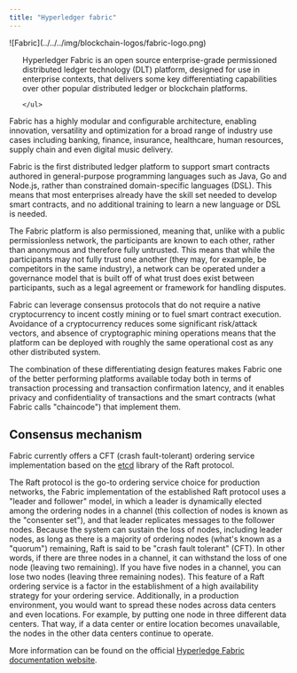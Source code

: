 ```yaml
---
title: "Hyperledger fabric"
---
```


<div style={{ display: 'flex', alignItems: 'flex-start', gap: '1.5rem' }}>
  <div style={{ flex: '0 0 15%' }}>
  ![Fabric](../../../img/blockchain-logos/fabric-logo.png)
  </div>
  <div style={{ flex: '1', paddingLeft: '1rem' }}>
    <ul>

Hyperledger Fabric is an open source enterprise-grade permissioned distributed
ledger technology (DLT) platform, designed for use in enterprise contexts, that
delivers some key differentiating capabilities over other popular distributed
ledger or blockchain platforms.

    </ul>

  </div>
</div>

Fabric has a highly modular and configurable architecture, enabling innovation,
versatility and optimization for a broad range of industry use cases including
banking, finance, insurance, healthcare, human resources, supply chain and even
digital music delivery.

Fabric is the first distributed ledger platform to support smart contracts
authored in general-purpose programming languages such as Java, Go and Node.js,
rather than constrained domain-specific languages (DSL). This means that most
enterprises already have the skill set needed to develop smart contracts, and no
additional training to learn a new language or DSL is needed.

The Fabric platform is also permissioned, meaning that, unlike with a public
permissionless network, the participants are known to each other, rather than
anonymous and therefore fully untrusted. This means that while the participants
may not fully trust one another (they may, for example, be competitors in the
same industry), a network can be operated under a governance model that is built
off of what trust does exist between participants, such as a legal agreement or
framework for handling disputes.

Fabric can leverage consensus protocols that do not require a native
cryptocurrency to incent costly mining or to fuel smart contract execution.
Avoidance of a cryptocurrency reduces some significant risk/attack vectors, and
absence of cryptographic mining operations means that the platform can be
deployed with roughly the same operational cost as any other distributed system.

The combination of these differentiating design features makes Fabric one of the
better performing platforms available today both in terms of transaction
processing and transaction confirmation latency, and it enables privacy and
confidentiality of transactions and the smart contracts (what Fabric calls
"chaincode") that implement them.

## Consensus mechanism

Fabric currently offers a CFT (crash fault-tolerant) ordering service
implementation based on the [etcd](https://coreos.com/etcd/) library of the Raft
protocol.

The Raft protocol is the go-to ordering service choice for production networks,
the Fabric implementation of the established Raft protocol uses a "leader and
follower" model, in which a leader is dynamically elected among the ordering
nodes in a channel (this collection of nodes is known as the "consenter set"),
and that leader replicates messages to the follower nodes. Because the system
can sustain the loss of nodes, including leader nodes, as long as there is a
majority of ordering nodes (what's known as a "quorum") remaining, Raft is said
to be "crash fault tolerant" (CFT). In other words, if there are three nodes in
a channel, it can withstand the loss of one node (leaving two remaining). If you
have five nodes in a channel, you can lose two nodes (leaving three remaining
nodes). This feature of a Raft ordering service is a factor in the establishment
of a high availability strategy for your ordering service. Additionally, in a
production environment, you would want to spread these nodes across data centers
and even locations. For example, by putting one node in three different data
centers. That way, if a data center or entire location becomes unavailable, the
nodes in the other data centers continue to operate.

More information can be found on the official
[Hyperledge Fabric documentation website](https://hyperledger-fabric.readthedocs.io/en/latest).
